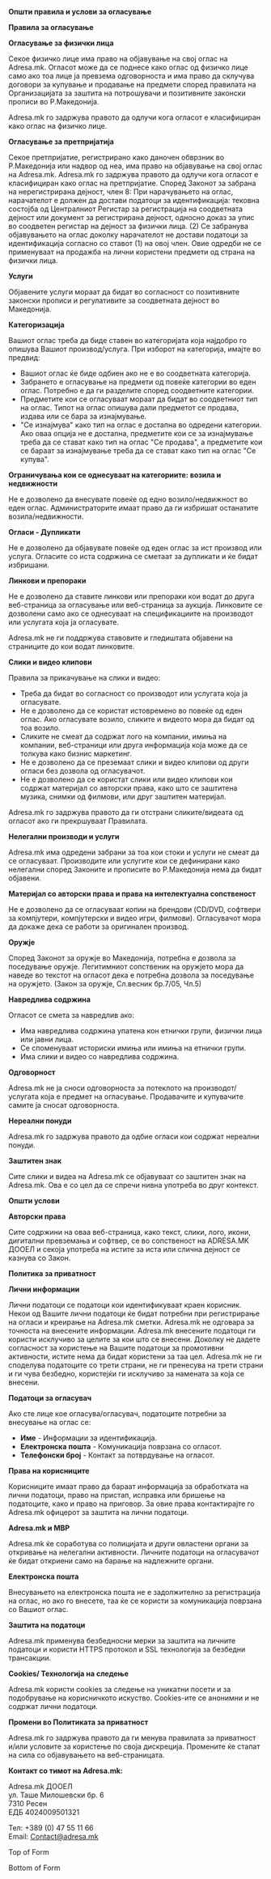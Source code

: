 **Општи правила и услови за огласување**

**Правила за огласување**

**Огласување за физички лица**

Секое физичко лице има право на објавување на свој оглас на Adresa.mk. Огласот може да се поднесе како оглас од физичко лице само ако тоа лице ја превзема одговорноста и има право да склучува договори за купување и продавање на предмети според правилата на Организацијата за заштита на потрошувачи и позитивните законски прописи во Р.Македонија.

Adresa.mk го задржува правото да одлучи кога огласот е класифициран како оглас на физичко лице.

**Огласување за претпријатија**

Секое претпријатие, регистрирано како даночен обврзник во Р.Македонија или надвор од неа, има право на објавување на свој оглас на Adresa.mk. Adresa.mk го задржува правото да одлучи кога огласот е класифициран како оглас на претпријатие. Според Законот за забрана на нерегистрирана дејност, член 8: При нарачувањето на оглас, нарачателот е должен да достави податоци за идентификација: тековна состојба од Централниот Регистар за регистрација на соодветната дејност или документ за регистрирана дејност, односно доказ за упис во соодветен регистар на дејност за физички лица. (2) Се забранува објавувањето на оглас доколку нарачателот не достави податоци за идентификација согласно со ставот (1) на овој член. Овие одредби не се применуваат на продажба на лични користени предмети од страна на физички лица.

**Услуги**

Објавените услуги мораат да бидат во согласност со позитивните законски прописи и регулативите за соодветната дејност во Македонија.

**Категоризација**

Вашиот оглас треба да биде ставен во категоријата која најдобро го опишува Вашиот производ/услуга. При изборот на категорија, имајте во предвид:

- Вашиот оглас ќе биде одбиен ако не е во соодветната категорија.
- Забрането е огласување на предмети од повеќе категории во еден оглас. Потребно е да ги разделите според соодветните категории.
- Предметите кои се огласуваат мораат да бидат во соодветниот тип на оглас. Типот на оглас опишува дали предметот се продава, издава или се бара за изнајмување.
- "Се изнајмува" како тип на оглас е достапна во одредени категории. Ако оваа опција не е достапна, предметите кои се за изнајмување треба да се стават како тип на оглас "Се продава", а предметите кои се бараат за изнајмување треба да се стават како тип на оглас "Се купува".

**Ограничувања кои се однесуваат на категориите: возила и недвижности**

Не е дозволено да внесувате повеќе од едно возило/недвижност во еден оглас. Администраторите имаат право да ги избришат останатите возила/недвижности.

**Огласи - Дупликати**

Не е дозволено да објавувате повеќе од еден оглас за ист производ или услуга. Огласите со иста содржина се сметаат за дупликати и ќе бидат избришани.

**Линкови и препораки**

Не е дозволено да ставите линкови или препораки кои водат до друга веб-страница за огласување или веб-страница за аукција. Линковите се дозволени само ако се однесуваат на спецификациите на производот или услугата која ја огласувате.

Adresa.mk не ги поддржува ставовите и гледиштата објавени на страниците до кои водат линковите.

**Слики и видео клипови**

Правила за прикачување на слики и видео:

- Треба да бидат во согласност со производот или услугата која ја огласувате.
- Не е дозволено да се користат истовремено во повеќе од еден оглас. Ако огласувате возило, сликите и видеото мора да бидат од тоа возило.
- Сликите не смеат да содржат лого на компании, имиња на компании, веб-страници или друга информација која може да се толкува како бизнис маркетинг.
- Не е дозволено да се преземаат слики и видео клипови од други огласи без дозвола од огласувачот.
- Не е дозволено да се користат слики или видео клипови кои содржат материјал со авторски права, како што се заштитена музика, снимки од филмови, или друг заштитен материјал.

Adresa.mk го задржува правото да ги отстрани сликите/видеата од огласот ако ги прекршуваат Правилата.

**Нелегални производи и услуги**

Adresa.mk има одредени забрани за тоа кои стоки и услуги не смеат да се огласуваат. Производите или услугите кои се дефинирани како нелегални според Законите и прописите во Р.Македонија нема да бидат објавени.

**Материјал со авторски права и права на интелектуална сопственост**

Не е дозволено да се огласуваат копии на брендови (CD/DVD, софтвери за компјутери, компјутерски и видео игри, филмови). Огласувачот мора да докаже дека се работи за оригинален производ.

**Оружје**

Според Законот за оружје во Македонија, потребна е дозвола за поседување оружје. Легитимниот сопственик на оружјето мора да наведе во текстот на огласот дека е потребна дозвола за поседување на оружјето. (Закон за оружје, Сл.весник бр.7/05, Чл.5)

**Навредлива содржина**

Огласот се смета за навредлив ако:

- Има навредлива содржина упатена кон етнички групи, физички лица или јавни лица.
- Се споменуваат историски имиња или имиња на етнички групи.
- Има слики и видео со навредлива содржина.

**Одговорност**

Adresa.mk не ја сноси одговорноста за потеклото на производот/услугата која е предмет на огласување. Продавачите и купувачите самите ја сносат одговорноста.

**Нереални понуди**

Adresa.mk го задржува правото да одбие огласи кои содржат нереални понуди.

**Заштитен знак**

Сите слики и видеа на Adresa.mk се објавуваат со заштитен знак на Adresa.mk. Ова е со цел да се спречи нивна употреба во друг контекст.

**Општи услови**

**Авторски права**

Сите содржини на оваа веб-страница, како текст, слики, лого, икони, дигитални превземања и софтвер, се во сопственост на ADRESA.MK ДООЕЛ и секоја употреба на истите за иста или слична дејност се казнува со Закон.

**Политика за приватност**

**Лични информации**

Лични податоци се податоци кои идентификуваат краен корисник. Некои од Вашите лични податоци ќе бидат потребни при регистрирање на огласи и креирање на Adresa.mk сметки. Adresa.mk не одговара за точноста на внесените информации. Adresa.mk внесените податоци ги користи исклучиво за целите за кои што се внесени. Доколку не дадете согласност за користење на Вашите податоци за промотивни активности, истите нема да бидат користени за таа цел. Adresa.mk не ги споделува податоците со трети страни, не ги пренесува на трети страни и ги чува безбедно, користејќи ги исклучиво за намената за која се внесени.

**Податоци за огласувач**

Ако сте лице кое огласува/огласувач, податоците потребни за внесување на оглас се:

- **Име** - Информации за идентификација.
- **Електронска пошта** - Комуникација поврзана со огласот.
- **Телефонски број** - Контакт за потврдување на огласот.

**Права на корисниците**

Корисниците имаат право да бараат информација за обработката на лични податоци, право на пристап, исправка или бришење на податоците, како и право на приговор. За овие права контактирајте го Adresa.mk офицерот за заштита на лични податоци.

**Adresa.mk и МВР**

Adresa.mk ќе соработува со полицијата и други овластени органи за откривање на нелегални активности. Личните податоци на огласувачот ќе бидат откриени само на барање на надлежните органи.

**Електронска пошта**

Внесувањето на електронска пошта не е задолжително за регистрација на оглас, но ако го внесете, таа ќе се користи за комуникација поврзана со Вашиот оглас.

**Заштита на податоци**

Adresa.mk применува безбедносни мерки за заштита на личните податоци и користи HTTPS протокол и SSL технологија за безбедни трансакции.

**Cookies/ Технологија на следење**

Adresa.mk користи cookies за следење на уникатни посети и за подобрување на корисничкото искуство. Cookies-ите се анонимни и не содржат лични податоци.

**Промени во Политиката за приватност**

Adresa.mk го задржува правото да ги менува правилата за приватност и/или условите за користење по своја дискреција. Промените ќе стапат на сила со објавувањето на веб-страницата.

**Контакт со тимот на Adresa.mk:**

Adresa.mk ДООЕЛ  
ул. Таше Милошевски бр. 6  
7310 Ресен  
ЕДБ 4024009501321

Тел: +389 (0) 47 55 11 66  
Email: [Contact&#64;adresa.mk](mailto:Contact@adresa.mk)

Top of Form

Bottom of Form
